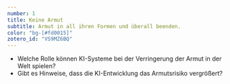 ```yaml
---
number: 1
title: Keine Armut
subtitle: Armut in all ihren Formen und überall beenden.
color: "bg-[#fd0015]"
zotero_id: "VS9MZ6BQ"
---
```


- Welche Rolle können KI-Systeme bei der Verringerung der Armut in der Welt spielen?
- Gibt es Hinweise, dass die KI-Entwicklung das Armutsrisiko vergrößert?